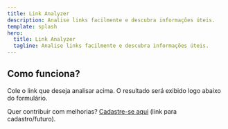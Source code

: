 ```yaml
---
title: Link Analyzer
description: Analise links facilmente e descubra informações úteis.
template: splash
hero:
  title: Link Analyzer
  tagline: Analise links facilmente e descubra informações úteis.
---
```



<div>
  <LinkAnalyzerForm />
</div>

## Como funciona?

Cole o link que deseja analisar acima. O resultado será exibido logo abaixo do formulário.

Quer contribuir com melhorias? [Cadastre-se aqui](#) (link para cadastro/futuro).

